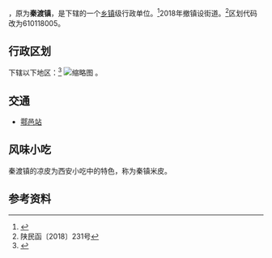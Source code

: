 {{中国乡级行政区
|景观照片文件名 = 秦渡镇 08.jpg
|景观照片描述 = 秦渡镇正街
|汉语拼音 = 
|其他语言 = 
|其他语言名称 = 
|旧称 = 
|地名出处 = 
|位置图文件名 = 
|位置图描述 = 
|自定义图片= 
|建置时间 = 
|政府驻地 = 
|毗邻 = 
|总面积 = 
|总人口 = 
|总人口年份 = 
|户籍人口 = 
|户籍人口年份 = 
|常住人口 = 
|常住人口年份 = 
|人口密度 = 
|GDP = 
|GDP年份 = 
|邮政编码 = 
|电话区号 = 29
|官方网站 = 
|网站名称 = 
|61/01/25/103/000}}

'''{{PAGENAMEBASE}}'''，原为'''秦渡镇'''，是{{PRC admin/fullname|61/01/25/103/000|3}}下辖的一个[[乡镇|乡镇]]级行政单位。<ref>{{PRC admin/ref sgc|{{PRC admin/parent|61/01/25/103/000}}}}</ref>2018年撤镇设街道。<ref>陕民函〔2018〕231号</ref>区划代码改为610118005。

== 行政区划 ==
{{PAGENAMEBASE}}下辖以下地区：<ref>{{PRC admin/ref sgc|61/01/25/103/000}}</ref>
[[File:秦渡镇（0603）_04.jpg|缩略图]]
{{PRC admin/children|61/01/25/103/000}}。

== 交通 ==
*[[鄠邑站|鄠邑站]]

== 风味小吃 ==
秦渡镇的凉皮为西安小吃中的特色，称为秦镇米皮。

== 参考资料 ==

{{reflist}}

{{行政区划小作品}}
{{PRC admin/navcat|61/01/25/103/000}}